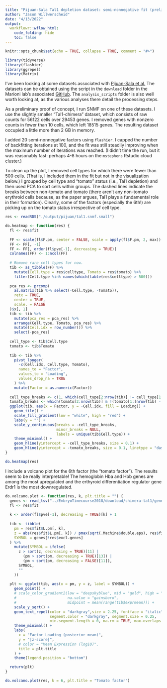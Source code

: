 ```yaml
---
title: "Pijuan-Sala Tal1 depletion dataset: semi-nonnegative fit (preliminary)"
author: "Jason Willwerscheid"
date: "4/13/2022"
output:
  workflowr::wflow_html:
    code_folding: hide
    toc: false
---
```


```r
knitr::opts_chunk$set(echo = TRUE, collapse = TRUE, comment = "#>")
```

```r
library(tidyverse)
library(flashier)
library(ggrepel)
library(Matrix)
```

I've been looking at some datasets associated with [Pijuan-Sala et al.](https://www.nature.com/articles/s41586-019-0933-9) The datasets can be obtained using the script in the `download` folder in the Marioni lab's associated [GitHub](https://github.com/MarioniLab/EmbryoTimecourse2018). The `analysis_scripts` folder is also well worth looking at, as the various analyses there detail the processing steps.

As a preliminary proof of concept, I run SNMF on one of these datasets. I use the slightly smaller "Tal1-chimera" dataset, which consists of raw counts for 56122 cells over 29453 genes. I removed genes with nonzero counts in fewer than 10 cells, which left 18515 genes. The resulting dataset occupied a little more than 2 GB in memory.

I added 20 semi-nonnegative factors using `flashier`. I capped the number of backfitting iterations at 100, and the fit was still steadily improving when the maximum number of iterations was reached. (I didn't time the run, but it was reasonably fast: perhaps 4-8 hours on the `mstephens` Rstudio cloud cluster.)

To clean up the plot, I removed cell types for which there were fewer than 500 cells. (That is, I included them in the fit but not in the visualization below.) I grouped by cell type and "tomato" status (i.e., Tal1 depletion) and then used PCA to sort cells within groups. The dashed lines indicate the breaks between non-tomato and tomato (there aren't any non-tomato erythroid cells because, as the paper argues, Tal1 plays a fundamental role in their formation). Clearly, some of the factors (especially the 6th!) are picking up on the tomato status irrespective of cell type.

```r
res <- readRDS("./output/pijuan/tal1.snmf.small")

do.heatmap <- function(res) {
  fl <- res$fit
  
  FF <- scale(fl$F.pm, center = FALSE, scale = apply(fl$F.pm, 2, max))
  FF <- FF[, -1]
  FF <- FF[, order(fl$pve[-1], decreasing = TRUE)]
  colnames(FF) <- 1:ncol(FF) 
  
  # Remove rare cell types for now.
  tib <- as_tibble(FF) %>%
    mutate(Cell.type = res$celltype, Tomato = res$tomato) %>%
    filter(Cell.type %in% names(which(table(res$celltype) > 500)))
  
  pca_res <- prcomp(
    as.matrix(tib %>% select(-Cell.type, -Tomato)),
    retx = TRUE,
    center = TRUE,
    scale. = FALSE
  )$x[, 1]
  tib <- tib %>%
    mutate(pca_res = pca_res) %>%
    arrange(Cell.type, Tomato, pca_res) %>%
    mutate(Cell.idx = row_number()) %>%
    select(-pca_res)
  
  cell_type <- tib$Cell.type
  tomato <- tib$Tomato
  
  tib <- tib %>%
    pivot_longer(
      -c(Cell.idx, Cell.type, Tomato),
      names_to = "Factor",
      values_to = "Loading",
      values_drop_na = TRUE
    ) %>%
    mutate(Factor = as.numeric(Factor))
  
  cell_type_breaks <- c(1, which(cell_type[2:nrow(tib)] != cell_type[1:(nrow(tib) - 1)]))
  tomato_breaks <- which(tomato[2:nrow(tib)] & !(tomato[1:(nrow(tib) - 1)]))
  ggplot(tib, aes(x = Factor, y = -Cell.idx, fill = Loading)) +
    geom_tile() +
    scale_fill_gradient(low = "white", high = "red") +
    labs(y = "") +
    scale_y_continuous(breaks = -cell_type_breaks,
                       minor_breaks = NULL,
                       labels = unique(tib$Cell.type)) +
    theme_minimal() +
    geom_hline(yintercept = -cell_type_breaks, size = 0.1) +
    geom_hline(yintercept = -tomato_breaks, size = 0.1, linetype = "dashed")
}

do.heatmap(res)
```

I include a volcano plot for the 6th factor (the "tomato factor"). The results seem to be really interpretable! The hemoglobin Hba and Hbb genes are among the most upregulated and the erthyroid differentiation regulator gene Erdr1 is the most downregulated.

```r
do.volcano.plot <- function(res, k, plt.title = "") {
  genes <- read_tsv("../EmbryoTimecourse2018/download/chimera-tal1/genes.tsv", col_names = FALSE)$X2
  fl <- res$fit
  
  k <- order(fl$pve[-1], decreasing = TRUE)[k] + 1
  
  tib <- tibble(
    pm = res$fit$L.pm[, k],
    z = abs(res$fit$L.pm[, k]) / pmax(sqrt(.Machine$double.eps), res$fit$L.psd[, k]),
    SYMBOL = genes[!res$excl.genes]
  ) %>%
    mutate(SYMBOL = ifelse(
      z > sort(z, decreasing = TRUE)[11] |
        (pm > sort(pm, decreasing = TRUE)[13]) |
        (pm < sort(pm, decreasing = FALSE)[11]), 
      SYMBOL, 
      ""
    )) 
  
  plt <- ggplot(tib, aes(x = pm, y = z, label = SYMBOL)) +
    geom_point() +
    # scale_color_gradient2(low = "deepskyblue", mid = "gold", high = "orangered",
    #                       na.value = "gainsboro",
    #                       midpoint = mean(range(tib$exprmean))) +
    scale_y_sqrt() +
    geom_text_repel(color = "darkgray",size = 2.25, fontface = "italic",
                    segment.color = "darkgray", segment.size = 0.25,
                    min.segment.length = 0, na.rm = TRUE, max.overlaps = 20) +
    theme_minimal() +
    labs(
      x = "Factor Loading (posterior mean)",
      y = "|z-score|",
      # color = "Mean Expression (log10)",
      title = plt.title
    ) +
    theme(legend.position = "bottom")

  return(plt)
}

do.volcano.plot(res, k = 6, plt.title = "Tomato factor")
```

